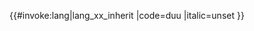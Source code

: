 <includeonly>{{#invoke:lang|lang_xx_inherit
|code=duu
|italic=unset
}}</includeonly><noinclude>
{{documentation|Template:Lang-x/doc}}

</noinclude>